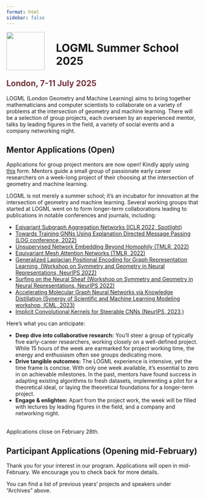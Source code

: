 ```yaml
---
format: html
sidebar: false
---
```



<style>
  .header {
  padding: 1px;
  background: black url(img/header.jpg) center center no-repeat;;
-webkit-background-size: cover;
-moz-background-size: cover;
-o-background-size: cover;
background-size: cover;
height: 300px;
}
  
  .hero {
  height: 800px;
}
</style>

<img src="img/logo.png" align="left" width="100px" style="margin-right: 30px" />

<h1>LOGML Summer School 2025</h1>

<h2 style="color: #73313a">London, 7-11 July 2025</h2>

<p>LOGML (London Geometry and Machine Learning) aims to bring together mathematicians and computer scientists to collaborate on a variety of problems at the intersection of geometry and machine learning. There will be a selection of group projects, each overseen by an experienced mentor, talks by leading figures in the field, a variety of social events and a company networking night.</p>

::: {.callout-note}
## Mentor Applications (Open)
Applications for group project mentors are now open! Kindly apply using [this](https://forms.office.com/pages/responsepage.aspx?id=B3WJK4zudUWDC0-CZ8PTB1ijC_suxSlEkBrY_Oypg69UMENHSjNMQVVGWjVEWUswUFFNMk85TU9NUC4u&route=shorturl) form. 
Mentors guide a small group of passionate early career researchers on a week-long project of their choosing at the intersection of geometry and machine learning.

LOGML is not merely a summer school; it's an incubator for innovation at the intersection of geometry and machine learning. Several working groups that started at LOGML went on to form longer-term collaborations leading to publications in notable conferences and journals, including:


* [Eqivariant Subgraph Aggregation Networks (ICLR 2022, Spotlight)](https://openreview.net/pdf?id=dFbKQaRk15w)
* [Towards Training GNNs Using Explanation Directed Message Passing (LOG conference, 2022)](https://proceedings.mlr.press/v198/giunchiglia22a.html)
* [Unsupervised Network Embedding Beyond Homophily (TMLR, 2022)](https://openreview.net/pdf?id=sRgvmXjrmg)
* [Equivariant Mesh Attention Networks (TMLR, 2022)](https://arxiv.org/pdf/2205.10662.pdf)
* [Generalized Laplacian Positional Encoding for Graph Representation Learning  (Workshop on Symmetry and Geometry in Neural Representations, NeurIPS 2022)](https://openreview.net/pdf?id=BNhhZwAlVNC)
* [Surfing on the Neural Sheaf (Workshop on Symmetry and Geometry in Neural Representations, NeurIPS 2022)](https://openreview.net/pdf?id=xOXFkyRzTlu)
* [Accelerating Molecular Graph Neural Networks via Knowledge Distillation (Synergy of Scientific and Machine Learning Modeling workshop, ICML, 2023)](https://syns-ml.github.io/2023/assets/papers/67.pdf)
* [Implicit Convolutional Kernels for Steerable CNNs (NeurIPS, 2023 )](https://arxiv.org/abs/2212.06096)

Here's what you can anticipate:

* <strong>Deep dive into collaborative research:</strong> You'll steer a group of typically five early-career researchers, working closely on a well-defined project. While 15 hours of the week are earmarked for project working time, the energy and enthusiasm often see groups dedicating more.
* <strong>Drive tangible outcomes:</strong> The LOGML experience is intensive, yet the time frame is concise. With only one week available, it's essential to zero in on achievable milestones. In the past, mentors have found success in adapting existing algorithms to fresh datasets, implementing a pilot for a theoretical ideal, or laying the theoretical foundations for a longer-term project.
* <strong>Engage & enlighten:</strong> Apart from the project work, the week will be filled with lectures by leading figures in the field, and a company and networking night.



<br>Applications close on February 28th.

:::

::: {.callout-note}
## Participant Applications (Opening mid-February)
Thank you for your interest in our program. Applications will open in mid-February. We encourage you to check back for more details. 

:::

<p>You can find a list of previous years' projects and speakers under "Archives" above.</p>

